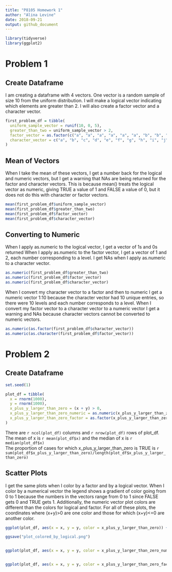 ```yaml
---
title: "P8105 Homework 1"
author: "Alina Levine"
date: 2018-09-21
output: github_document
---
```


```r
library(tidyverse)
library(ggplot2)
```



# Problem 1

## Create Dataframe
I am creating a dataframe with 4 vectors. One vector is a random sample of size 10 from the uniform distribution. I will make a logical vector indicating which elements are greater than 2. I will also create a factor vector and a character vector.

```r
first_problem_df = tibble(
  uniform_sample_vector = runif(10, 0, 5),
  greater_than_two = uniform_sample_vector > 2,
  factor_vector = as.factor(c("a", "a", "a", "a", "a", "a", "b", "b", "b", "b")),
  character_vector = c("a", "b", "c", "d", "e", "f", "g", "h", "i", "j")
)

```
## Mean of Vectors
When I take the mean of these vectors, I get a number back for the 
logical and numeric vectors, but I get a warning that NAs are being returned for the factor and character vectors. This is because mean() treats the logical vector as numeric, giving TRUE a value of 1
and FALSE a value of 0, but it does not do this with character or factor vectors.

```r
mean(first_problem_df$uniform_sample_vector)
mean(first_problem_df$greater_than_two)
mean(first_problem_df$factor_vector)
mean(first_problem_df$character_vector)

```

## Converting to Numeric
When I apply as.numeric to the logical vector, I get a vector of 1s and 0s returned
When I apply as.numeric to the factor vector, I get a vector of 1 and 2, each number
corresponding to a level. I get NAs when I apply as.numeric to a character vector.

```r
as.numeric(first_problem_df$greater_than_two)
as.numeric(first_problem_df$factor_vector)
as.numeric(first_problem_df$character_vector)


```

When I convert my character vector to a factor and then to numeric I get a numeric vector 1:10
because the character vector had 10 unique entries, so there were 10 levels and each number corresponds to a level. When I convert my 
factor vector to a character vector to a numeric vector I get a warning and NAs because character vectors cannot be converted to numeric vectors.

```r

as.numeric(as.factor(first_problem_df$character_vector))
as.numeric(as.character(first_problem_df$factor_vector))


```

# Problem 2


## Create Dataframe
```r

set.seed(1)

plot_df = tibble(
  x = rnorm(1000),
  y = rnorm(1000),
  x_plus_y_larger_than_zero = (x + y) > 0,
  x_plus_y_larger_than_zero_numeric = as.numeric(x_plus_y_larger_than_zero),
  x_plus_y_larger_than_zero_factor = as.factor(x_plus_y_larger_than_zero)
)

```



There are `r ncol(plot_df)` columns and `r nrow(plot_df)` rows of plot_df.    
The mean of x is `r mean(plot_df$x)` and the median of x is `r median(plot_df$x)`  
The proportion of cases for which x_plus_y_larger_than_zero is TRUE is `r sum(plot_df$x_plus_y_larger_than_zero)/length(plot_df$x_plus_y_larger_than_zero)`




## Scatter Plots

I get the same plots when I color by a factor and by a logical vector. When I color by a numerical vector the legend shows a gradient of color going from 0 to 1 because the numbers in the vectors range from 0 to 1 since FALSE gets 0 and TRUE gets 1. Additionally, the numeric vector plot colors are different than the colors for logical and factor. For all of these plots, the coordinates where (x+y)>0 are one color and those for which (x+y)<=0 are another color.   

```r
ggplot(plot_df, aes(x = x, y = y, color = x_plus_y_larger_than_zero)) + labs(title = "Colored by Logical Vector") + geom_point()

ggsave("plot_colored_by_logical.png")


ggplot(plot_df, aes(x = x, y = y, color = x_plus_y_larger_than_zero_numeric )) + labs(title = "Colored by Numeric Vector") + geom_point()


ggplot(plot_df, aes(x = x, y = y, color = x_plus_y_larger_than_zero_factor )) + labs(title = "Colored by Factor Vector") + geom_point()





```










